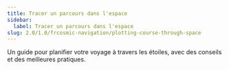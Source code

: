 ```yaml
---
title: Tracer un parcours dans l'espace
sidebar:
  label: Tracer un parcours dans l'espace
slug: 2.0/1.0/frcosmic-navigation/plotting-course-through-space
---
```


Un guide pour planifier votre voyage à travers les étoiles, avec des conseils et des meilleures pratiques.
